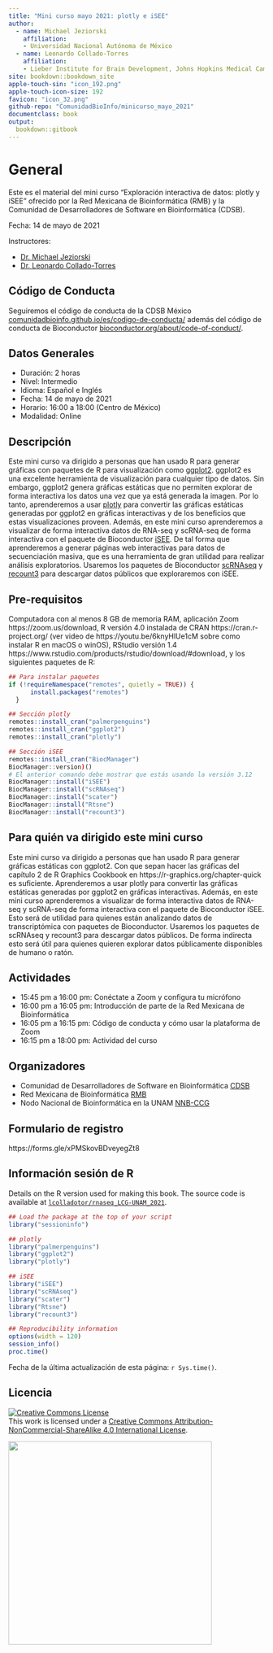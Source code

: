 ```yaml
---
title: "Mini curso mayo 2021: plotly e iSEE"
author: 
  - name: Michael Jeziorski
    affiliation:
    - Universidad Nacional Autónoma de México
  - name: Leonardo Collado-Torres
    affiliation:
    - Lieber Institute for Brain Development, Johns Hopkins Medical Campus
site: bookdown::bookdown_site
apple-touch-sin: "icon_192.png"
apple-touch-icon-size: 192
favicon: "icon_32.png"
github-repo: "ComunidadBioInfo/minicurso_mayo_2021"
documentclass: book
output:
  bookdown::gitbook
---
```


# General {-}

Este es el material del mini curso "Exploración interactiva de datos: plotly y iSEE" ofrecido por la Red Mexicana de Bioinformática (RMB) y la Comunidad de Desarrolladores de Software en Bioinformática (CDSB).

Fecha: 14 de mayo de 2021

Instructores:

* [Dr. Michael Jeziorski](https://twitter.com/kirbykyle1)
* [Dr. Leonardo Collado-Torres](http://lcolladotor.github.io/es)

## Código de Conducta {-}

Seguiremos el código de conducta de la CDSB México [comunidadbioinfo.github.io/es/codigo-de-conducta/](https://comunidadbioinfo.github.io/es/codigo-de-conducta/) además del código de conducta de Bioconductor [bioconductor.org/about/code-of-conduct/](http://bioconductor.org/about/code-of-conduct/). 


## Datos Generales {-}

* Duración: 2 horas
* Nivel: Intermedio
* Idioma: Español e Inglés
* Fecha:  14 de mayo de 2021
* Horario: 16:00 a 18:00 (Centro de México)
* Modalidad: Online

## Descripción {-}

Este mini curso va dirigido a personas que han usado R para generar gráficas con paquetes de R para visualización como [ggplot2](https://cran.r-project.org/package=ggplot2). ggplot2 es una excelente herramienta de visualización para cualquier tipo de datos. Sin embargo, ggplot2 genera gráficas estáticas que no permiten explorar de forma interactiva los datos una vez que ya está generada la imagen. Por lo tanto, aprenderemos a usar [plotly](https://cran.r-project.org/package=plotly) para convertir las gráficas estáticas generadas por ggplot2 en gráficas interactivas y de los beneficios que estas visualizaciones proveen. Además, en este mini curso aprenderemos a visualizar de forma interactiva datos de RNA-seq y scRNA-seq de forma interactiva con el paquete de Bioconductor [iSEE](https://bioconductor.org/packages/iSEE). De tal forma que aprenderemos a generar páginas web interactivas para datos de secuenciación masiva, que es una herramienta de gran utilidad para realizar análisis exploratorios. Usaremos los paquetes de Bioconductor [scRNAseq](https://bioconductor.org/packages/scRNAseq) y [recount3](https://bioconductor.org/packages/recount3) para descargar datos públicos que exploraremos con iSEE.


## Pre-requisitos {-}

Computadora con al menos 8 GB de memoria RAM, aplicación Zoom https://zoom.us/download, R versión 4.0 instalada de CRAN https://cran.r-project.org/ (ver video de https://youtu.be/6knyHlUe1cM sobre como instalar R en macOS o winOS), RStudio versión 1.4 https://www.rstudio.com/products/rstudio/download/#download, y los siguientes paquetes de R:

```r
## Para instalar paquetes
if (!requireNamespace("remotes", quietly = TRUE)) {
      install.packages("remotes")
  }

## Sección plotly
remotes::install_cran("palmerpenguins")
remotes::install_cran("ggplot2")
remotes::install_cran("plotly")

## Sección iSEE
remotes::install_cran("BiocManager")
BiocManager::version)()
# El anterior comando debe mostrar que estás usando la versión 3.12
BiocManager::install("iSEE")
BiocManager::install("scRNAseq")
BiocManager::install("scater")
BiocManager::install("Rtsne")
BiocManager::install("recount3")
```

## Para quién va dirigido este mini curso {-}

Este mini curso va dirigido a personas que han usado R para generar gráficas estáticas con ggplot2. Con que sepan hacer las gráficas del capítulo 2 de R Graphics Cookbook en https://r-graphics.org/chapter-quick es suficiente. Aprenderemos a usar plotly para convertir las gráficas estáticas generadas por ggplot2 en gráficas interactivas. Además, en este mini curso aprenderemos a visualizar de forma interactiva datos de RNA-seq y scRNA-seq de forma interactiva con el paquete de Bioconductor iSEE. Esto será de utilidad para quienes están analizando datos de transcriptómica con paquetes de Bioconductor. Usaremos los paquetes de scRNAseq y recount3 para descargar datos públicos. De forma indirecta esto será útil para quienes quieren explorar datos públicamente disponibles de humano o ratón.

## Actividades {-}

* 15:45 pm a 16:00 pm: Conéctate a Zoom y configura tu micrófono
* 16:00 pm a 16:05 pm: Introducción de parte de la Red Mexicana de Bioinformática
* 16:05 pm a 16:15 pm: Código de conducta y cómo usar la plataforma de Zoom
* 16:15 pm a 18:00 pm: Actividad del curso

## Organizadores {-}

* Comunidad de Desarrolladores de Software en Bioinformática [CDSB](https://twitter.com/CDSBMexico)
* Red Mexicana de Bioinformática [RMB](https://twitter.com/RBioinformatica)
* Nodo Nacional de Bioinformática en la UNAM [NNB-CCG](https://twitter.com/nnb_unam)


## Formulario de registro  {-}

https://forms.gle/xPMSkovBDveyegZt8

## Información sesión de R{-}

Details on the R version used for making this book. The source code is available at [`lcolladotor/rnaseq_LCG-UNAM_2021`](https://github.com/lcolladotor/rnaseq_LCG-UNAM_2021).

```r
## Load the package at the top of your script
library("sessioninfo")

## plotly
library("palmerpenguins")
library("ggplot2")
library("plotly")

## iSEE
library("iSEE")
library("scRNAseq")
library("scater")
library("Rtsne")
library("recount3")
```

```r
## Reproducibility information
options(width = 120)
session_info()
proc.time()
```

Fecha de la última actualización de esta página: `r Sys.time()`.

## Licencia  {-}

<a rel="license" href="http://creativecommons.org/licenses/by-nc-sa/4.0/"><img alt="Creative Commons License" style="border-width:0" src="https://i.creativecommons.org/l/by-nc-sa/4.0/88x31.png" /></a><br />This work is licensed under a <a rel="license" href="http://creativecommons.org/licenses/by-nc-sa/4.0/">Creative Commons Attribution-NonCommercial-ShareAlike 4.0 International License</a>.


<a href="https://comunidadbioinfo.github.io/es/post/cs_and_s_event_fund_award/#.YJH-wbVKj8A"><img src="https://comunidadbioinfo.github.io/post/2021-01-27-cs_and_s_event_fund_award/spanish_cs_and_s_award.jpeg" width="400px" align="center"/></a>


